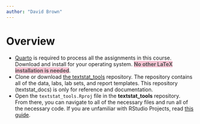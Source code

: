 ```yaml
---
author: "David Brown"
---
```


# Overview {.unnumbered}

-   [Quarto](https://quarto.org/docs/get-started/) is required to process all the assignments in this course. Download and install for your operating system. [**No other LaTeX installation is needed**]{style="background-color: #f5b2c6; opacity: 0.75;"}.
-  Clone or download [the textstat_tools](https://github.com/browndw/textstat_tools) repository. The repository contains all of the data, labs, lab sets, and report templates. This repository (textstat_docs) is only for reference and documentation.
-  Open the `textstat_tools.Rproj` file in the **textstat_tools** repository. From there, you can navigate to all of the necessary files and run all of the necessary code. If you are unfamiliar with RStudio Projects, read [this guide](https://www.r-bloggers.com/2020/01/rstudio-projects-and-working-directories-a-beginners-guide/). 



